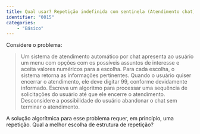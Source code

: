 ```yaml
---
title: Qual usar? Repetição indefinida com sentinela (Atendimento chat)
identifier: "0015"
categories:
    - "Básico"
---
```


::: {.exercicio}
Considere o problema: 

> Um sistema de atendimento automático por chat apresenta ao usuário um menu com opções com os possíveis assuntos de interesse  e aceita valores numéricos para a escolha. Para cada escolha, o sistema retorna as informações pertinentes. Quando o usuário quiser encerrar o atendimento, ele deve digitar 99, conforme devidamente informado. Escreva um algoritmo para processar uma sequência de solicitações do usuário até que ele encerre o atendimento. Desconsidere a possibilidade do usuário abandonar o chat sem terminar o atendimento.

A solução algorítmica para esse problema requer, em princípio, uma repetição.
Qual a melhor escolha de estrutura de repetição?
:::
